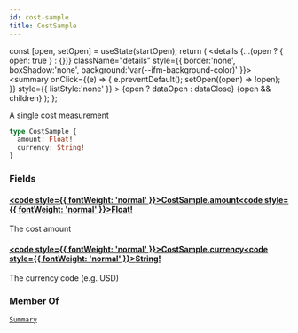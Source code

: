 ```yaml
---
id: cost-sample
title: CostSample
---
```









  const [open, setOpen] = useState(startOpen);
  return (
    <details {...(open ? { open: true } : {})} className="details" style={{ border:'none', boxShadow:'none', background:'var(--ifm-background-color)' }}>
      <summary
        onClick={(e) => {
          e.preventDefault();
          setOpen((open) => !open);
        }}
        style={{ listStyle:'none' }}
      >
      {open ? dataOpen : dataClose}
      </summary>
      {open && children}
    </details>
  );
};








A single cost measurement


```graphql
type CostSample {
  amount: Float!
  currency: String!
}
```




### Fields

#### [<code style={{ fontWeight: 'normal' }}>CostSample.<b>amount</b></code>](#)<Bullet />[<code style={{ fontWeight: 'normal' }}><b>Float!</b></code>](/swapi/types/scalars/float.mdx) <Badge class="badge badge--secondary badge--non_null" text="non-null"/> <Badge class="badge badge--secondary " text="scalar"/> 
The cost amount


#### [<code style={{ fontWeight: 'normal' }}>CostSample.<b>currency</b></code>](#)<Bullet />[<code style={{ fontWeight: 'normal' }}><b>String!</b></code>](/swapi/types/scalars/string.mdx) <Badge class="badge badge--secondary badge--non_null" text="non-null"/> <Badge class="badge badge--secondary " text="scalar"/> 
The currency code (e.g. USD)






### Member Of

[`Summary`](/swapi/types/objects/summary.mdx)  <Badge class="badge badge--secondary badge--relation" text="object"/>